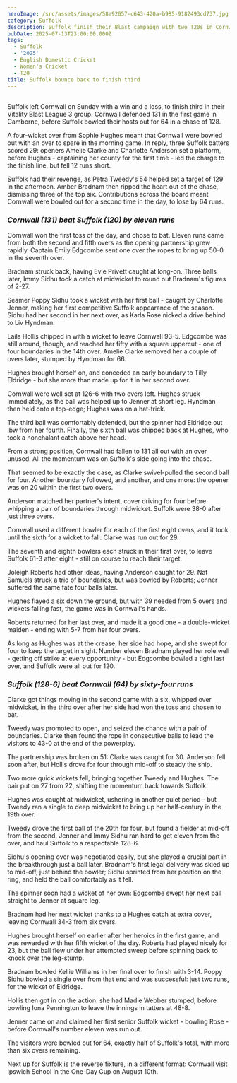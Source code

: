 ```yaml
---
heroImage: /src/assets/images/58e92657-c643-420a-b985-9182493cd737.jpg
category: Suffolk
description: Suffolk finish their Blast campaign with two T20s in Cornwall.
pubDate: 2025-07-13T23:00:00.000Z
tags:
  - Suffolk
  - '2025'
  - English Domestic Cricket
  - Women's Cricket
  - T20
title: Suffolk bounce back to finish third
---
```


##

Suffolk left Cornwall on Sunday with a win and a loss, to finish third in their Vitality Blast League 3 group. Cornwall defended 131 in the first game in Camborne, before Suffolk bowled their hosts out for 64 in a chase of 128.

A four-wicket over from Sophie Hughes meant that Cornwall were bowled out with an over to spare in the morning game. In reply, three Suffolk batters scored 29: openers Amelie Clarke and Charlotte Anderson set a platform, before Hughes - captaining her county for the first time - led the charge to the finish line, but fell 12 runs short.

Suffolk had their revenge, as Petra Tweedy's 54 helped set a target of 129 in the afternoon. Amber Bradnam then ripped the heart out of the chase, dismissing three of the top six. Contributions across the board meant Cornwall were bowled out for a second time in the day, to lose by 64 runs.

### *Cornwall (131) beat Suffolk (120) by eleven runs*

Cornwall won the first toss of the day, and chose to bat. Eleven runs came from both the second and fifth overs as the opening partnership grew rapidly. Captain Emily Edgcombe sent one over the ropes to bring up 50-0 in the seventh over.

Bradnam struck back, having Evie Privett caught at long-on. Three balls later, Immy Sidhu took a catch at midwicket to round out Bradnam's figures of 2-27.

Seamer Poppy Sidhu took a wicket with her first ball - caught by Charlotte Jenner, making her first competitive Suffolk appearance of the season. Sidhu had her second in her next over, as Karla Rose nicked a drive behind to Liv Hyndman.

Laila Hollis chipped in with a wicket to leave Cornwall 93-5. Edgcombe was still around, though, and reached her fifty with a square uppercut - one of four boundaries in the 14th over. Amelie Clarke removed her a couple of overs later, stumped by Hyndman for 66.

Hughes brought herself on, and conceded an early boundary to Tilly Eldridge - but she more than made up for it in her second over.

Cornwall were well set at 126-6 with two overs left. Hughes struck immediately, as the ball was helped up to Jenner at short leg. Hyndman then held onto a top-edge; Hughes was on a hat-trick.

The third ball was comfortably defended, but the spinner had Eldridge out lbw from her fourth. Finally, the sixth ball was chipped back at Hughes, who took a nonchalant catch above her head.

From a strong position, Cornwall had fallen to 131 all out with an over unused. All the momentum was on Suffolk's side going into the chase.

That seemed to be exactly the case, as Clarke swivel-pulled the second ball for four. Another boundary followed, and another, and one more: the opener was on 20 within the first two overs.

Anderson matched her partner's intent, cover driving for four before whipping a pair of boundaries through midwicket. Suffolk were 38-0 after just three overs.

Cornwall used a different bowler for each of the first eight overs, and it took until the sixth for a wicket to fall: Clarke was run out for 29.

The seventh and eighth bowlers each struck in their first over, to leave Suffolk 61-3 after eight - still on course to reach their target.

Joleigh Roberts had other ideas, having Anderson caught for 29. Nat Samuels struck a trio of boundaries, but was bowled by Roberts; Jenner suffered the same fate four balls later.

Hughes flayed a six down the ground, but with 39 needed from 5 overs and wickets falling fast, the game was in Cornwall's hands.

Roberts returned for her last over, and made it a good one - a double-wicket maiden - ending with 5-7 from her four overs.

As long as Hughes was at the crease, her side had hope, and she swept for four to keep the target in sight. Number eleven Bradnam played her role well - getting off strike at every opportunity - but Edgcombe bowled a tight last over, and Suffolk were all out for 120.

### *Suffolk (128-6) beat Cornwall (64) by sixty-four runs*

Clarke got things moving in the second game with a six, whipped over midwicket, in the third over after her side had won the toss and chosen to bat.

Tweedy was promoted to open, and seized the chance with a pair of boundaries. Clarke then found the rope in consecutive balls to lead the visitors to 43-0 at the end of the powerplay.

The partnership was broken on 51: Clarke was caught for 30. Anderson fell soon after, but Hollis drove for four through mid-off to steady the ship.

Two more quick wickets fell, bringing together Tweedy and Hughes. The pair put on 27 from 22, shifting the momentum back towards Suffolk.

Hughes was caught at midwicket, ushering in another quiet period - but Tweedy ran a single to deep midwicket to bring up her half-century in the 19th over.

Tweedy drove the first ball of the 20th for four, but found a fielder at mid-off from the second. Jenner and Immy Sidhu ran hard to get eleven from the over, and haul Suffolk to a respectable 128-6.

Sidhu's opening over was negotiated easily, but she played a crucial part in the breakthrough just a ball later. Bradnam's first legal delivery was skied up to mid-off, just behind the bowler; Sidhu sprinted from her position on the ring, and held the ball comfortably as it fell.

The spinner soon had a wicket of her own: Edgcombe swept her next ball straight to Jenner at square leg.

Bradnam had her next wicket thanks to a Hughes catch at extra cover, leaving Cornwall 34-3 from six overs.

Hughes brought herself on earlier after her heroics in the first game, and was rewarded with her fifth wicket of the day. Roberts had played nicely for 23, but the ball flew under her attempted sweep before spinning back to knock over the leg-stump.

Bradnam bowled Kellie Williams in her final over to finish with 3-14. Poppy Sidhu bowled a single over from that end and was successful: just two runs, for the wicket of Eldridge.

Hollis then got in on the action: she had Madie Webber stumped, before bowling Iona Pennington to leave the innings in tatters at 48-8.

Jenner came on and claimed her first senior Suffolk wicket - bowling Rose - before Cornwall's number eleven was run out.

The visitors were bowled out for 64, exactly half of Suffolk's total, with more than six overs remaining.

Next up for Suffolk is the reverse fixture, in a different format: Cornwall visit Ipswich School in the One-Day Cup on August 10th.
